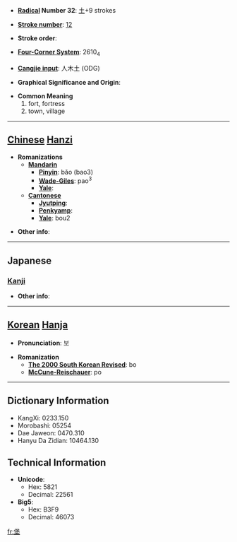 * '''[[Wiktionary:Chinese radical index| Radical]] Number 32''': [[Wiktionary:Chinese radical index 土|土]]+9 strokes

* '''[[Wiktionary:Chinese total strokes index|Stroke number]]''': [[Wiktionary:Chinese total strokes index 12|12]]

* '''Stroke order''': 

* '''[[Wiktionary:Chinese four corner index|Four-Corner System]]''': 2610<sub>4</sub>

* '''[[Wiktionary:Chinese Cangjie index|Cangjie input]]''': 人木土 (ODG)

* '''Graphical Significance and Origin''': 

* '''Common Meaning'''
*#fort, fortress
*# town, village


----

== [[Chinese]] [[Hanzi]] ==

* '''Romanizations'''
** '''[[Mandarin]]'''
*** '''[[Pinyin]]''': bǎo (bao3)
*** '''[[Wade-Giles]]''': pao<sup>3</sup>
*** '''[[Yale]]''': 
** '''[[Cantonese]]'''
*** '''[[Jyutping]]''':
*** '''[[Penkyamp]]''': 
*** '''[[Yale]]''': bou2

* '''Other info''': 

----

==Japanese==
===[[Kanji]]===
{{kanji|on readings=[[ほう]] (hō), [[ほ]] (ho)|kun readings=[[とりで]] (toride)}}

* '''Other info''':  

----

== [[Korean]] [[Hanja]] ==

* '''Pronunciation''': 보

* '''Romanization'''
** '''[[The 2000 South Korean Revised Romanization|The 2000 South Korean Revised]]''': bo
** '''[[McCune-Reischauer]]''': po

----

== Dictionary Information ==

* KangXi: 0233.150
* Morobashi: 05254
* Dae Jaweon: 0470.310
* Hanyu Da Zidian: 10464.130

== Technical Information ==

* '''Unicode''':
** Hex: 5821
** Decimal: 22561
* '''Big5''':
** Hex: B3F9
** Decimal: 46073

[[fr:堡]]
